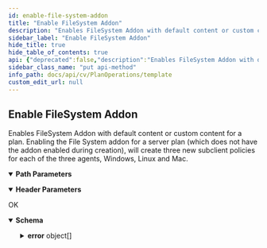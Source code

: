 ```yaml
---
id: enable-file-system-addon
title: "Enable FileSystem Addon"
description: "Enables FileSystem Addon with default content or custom content for a plan."
sidebar_label: "Enable FileSystem Addon"
hide_title: true
hide_table_of_contents: true
api: {"deprecated":false,"description":"Enables FileSystem Addon with default content or custom content for a plan.\nEnabling the File System addon for a server plan (which does not have the addon enabled during creation), will create three new subclient policies for each of the three agents, Windows, Linux and Mac.\n","operationId":"Enable FileSystem Addon","parameters":[{"description":"","in":"header","name":"Accept","required":true,"schema":{"example":"application/json","type":"string"}},{"description":"","in":"header","name":"Authtoken","required":true,"schema":{"example":"{{TOKEN}}","type":"string"}},{"description":"","in":"path","name":"PlanId","required":true,"schema":{"type":"string"}}],"tags":["Plan Operations"],"responses":{"200":{"description":"OK","content":{"application/json":{"schema":{"type":"object","properties":{"error":{"type":"array","items":{"type":"object","properties":{"entity":{"type":"object","properties":{}},"status":{"type":"object","properties":{"errorMessage":{"type":"string"},"errorCode":{"type":"integer"}}}}}}},"x-examples":{"Example 1":{"error":[{"entity":{},"status":{"errorMessage":"","errorCode":0}}]}}},"examples":{"Example 1":{"value":{"error":[{"entity":{},"status":{"errorMessage":"","errorCode":0}}]}}}}}}},"method":"put","path":"/v2/Plan/{PlanId}/AddOn/FileSystem/Action/Enable","servers":[{"url":"http://{hostname}/webconsole/api","variables":{"hostname":{"default":"localhost","description":"Webconsole"}}}],"info":{"title":"Template","contact":{},"version":"1.0","description":"Template"},"postman":{"name":"Enable FileSystem Addon","description":{"content":"Enables FileSystem Addon with default content or custom content for a plan.\nEnabling the File System addon for a server plan (which does not have the addon enabled during creation), will create three new subclient policies for each of the three agents, Windows, Linux and Mac.\n","type":"text/plain"},"url":{"path":["v2","Plan",":PlanId","AddOn","FileSystem","Action","Enable"],"host":["{{baseUrl}}"],"query":[],"variable":[{"disabled":false,"description":{"content":"(Required) ","type":"text/plain"},"type":"any","value":"","key":"PlanId"}]},"header":[{"disabled":false,"description":{"content":"(Required) ","type":"text/plain"},"key":"Authtoken","value":""},{"key":"Accept","value":"application/json"}],"method":"PUT"}}
sidebar_class_name: "put api-method"
info_path: docs/api/cv/PlanOperations/template
custom_edit_url: null
---
```



## Enable FileSystem Addon



Enables FileSystem Addon with default content or custom content for a plan.
Enabling the File System addon for a server plan (which does not have the addon enabled during creation), will create three new subclient policies for each of the three agents, Windows, Linux and Mac.


<details style={{"marginBottom":"1rem"}} data-collapsed={false} open={true}><summary style={{}}><strong>Path Parameters</strong></summary><div><ul><ParamsItem className={"paramsItem"} param={{"description":"","in":"path","name":"PlanId","required":true,"schema":{"type":"string"}}}></ParamsItem></ul></div></details><details style={{"marginBottom":"1rem"}} data-collapsed={false} open={true}><summary style={{}}><strong>Header Parameters</strong></summary><div><ul><ParamsItem className={"paramsItem"} param={{"description":"","in":"header","name":"Accept","required":true,"schema":{"example":"application/json","type":"string"}}}></ParamsItem><ParamsItem className={"paramsItem"} param={{"description":"","in":"header","name":"Authtoken","required":true,"schema":{"example":"{{TOKEN}}","type":"string"}}}></ParamsItem></ul></div></details><div><ApiTabs><TabItem label={"200"} value={"200"}><div>

OK

</div><div><MimeTabs schemaType={"response"}><TabItem label={"application/json"} value={"application/json"}><SchemaTabs><TabItem label={"Schema"} value={"Schema"}><details style={{}} data-collapsed={false} open={true}><summary style={{"textAlign":"left"}}><strong>Schema</strong></summary><div style={{"textAlign":"left","marginLeft":"1rem"}}></div><ul style={{"marginLeft":"1rem"}}><SchemaItem collapsible={true} className={"schemaItem"}><details style={{}}><summary style={{}}><strong>error</strong><span style={{"opacity":"0.6"}}> object[]</span></summary><div style={{"marginLeft":"1rem"}}><SchemaItem collapsible={true} className={"schemaItem"}><details style={{}}><summary style={{}}><strong>entity</strong><span style={{"opacity":"0.6"}}> object</span></summary><div style={{"marginLeft":"1rem"}}></div></details></SchemaItem><SchemaItem collapsible={true} className={"schemaItem"}><details style={{}}><summary style={{}}><strong>status</strong><span style={{"opacity":"0.6"}}> object</span></summary><div style={{"marginLeft":"1rem"}}><SchemaItem collapsible={false} name={"errorMessage"} required={false} deprecated={undefined} schemaDescription={undefined} schemaName={"string"} qualifierMessage={undefined} defaultValue={undefined}></SchemaItem><SchemaItem collapsible={false} name={"errorCode"} required={false} deprecated={undefined} schemaDescription={undefined} schemaName={"integer"} qualifierMessage={undefined} defaultValue={undefined}></SchemaItem></div></details></SchemaItem></div></details></SchemaItem></ul></details></TabItem><TabItem label={"Example (from schema)"} value={"Example (from schema)"}><ResponseSamples responseExample={"{\n  \"error\": [\n    {\n      \"entity\": {},\n      \"status\": {\n        \"errorMessage\": \"string\",\n        \"errorCode\": 0\n      }\n    }\n  ]\n}"} language={"json"}></ResponseSamples></TabItem><TabItem label={" Example 1"} value={" Example 1"}><ResponseSamples responseExample={"{\n  \"error\": [\n    {\n      \"entity\": {},\n      \"status\": {\n        \"errorMessage\": \"\",\n        \"errorCode\": 0\n      }\n    }\n  ]\n}"} language={"json"}></ResponseSamples></TabItem></SchemaTabs></TabItem></MimeTabs></div></TabItem></ApiTabs></div>
      